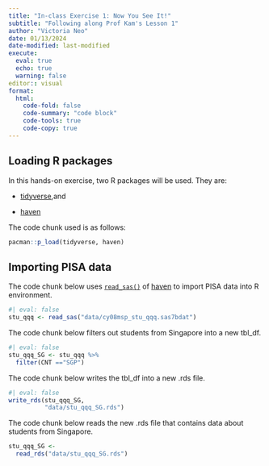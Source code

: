 ```yaml
---
title: "In-class Exercise 1: Now You See It!"
subtitle: "Following along Prof Kam's Lesson 1" 
author: "Victoria Neo"
date: 01/13/2024
date-modified: last-modified
execute: 
  eval: true
  echo: true
  warning: false
editor:: visual
format:
  html:
    code-fold: false
    code-summary: "code block"
    code-tools: true
    code-copy: true
---
```


## Loading R packages

In this hands-on exercise, two R packages will be used. They are:

-   [tidyverse](https://www.tidyverse.org/),and

-   [haven](https://haven.tidyverse.org/)

The code chunk used is as follows:

```r
pacman::p_load(tidyverse, haven)
```

## Importing PISA data

The code chunk below uses [`read_sas()`](https://haven.tidyverse.org/reference/read_sas.html) of [haven](https://haven.tidyverse.org/index.html) to import PISA data into R environment.

```r
#| eval: false
stu_qqq <- read_sas("data/cy08msp_stu_qqq.sas7bdat")
```

The code chunk below filters out students from Singapore into a new tbl_df.

```r
#| eval: false
stu_qqq_SG <- stu_qqq %>%
  filter(CNT =="SGP")
```

The code chunk below writes the tbl_df into a new .rds file.

```r
#| eval: false
write_rds(stu_qqq_SG,
          "data/stu_qqq_SG.rds")
```

The code chunk below reads the new .rds file that contains data about students from Singapore.

```r
stu_qqq_SG <-
  read_rds("data/stu_qqq_SG.rds")
```